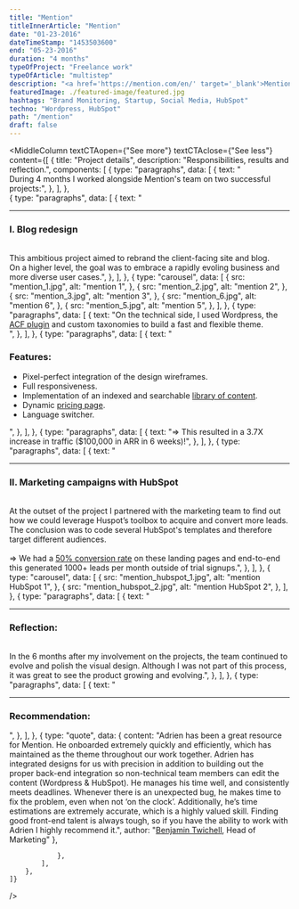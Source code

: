 ```yaml
---
title: "Mention"
titleInnerArticle: "Mention"
date: "01-23-2016"
dateTimeStamp: "1453503600"
end: "05-23-2016"
duration: "4 months"
typeOfProject: "Freelance work"
typeOfArticle: "multistep"
description: "<a href='https://mention.com/en/' target='_blank'>Mention</a> is a SaaS (Software as a Service) for brand monitoring, social listening and reputation management. As a freelance frontend developer I completed the redesign of their corporate website and Landing Pages.<br><br><b>Key outcomes:</b><ul><li>These changes resulted in a 3.7X increase in traffic ($100,000 in ARR in 6 weeks)!</li><li>I also coded several HubSpot LPs that converted at 50% rate and volume.<br>End-to-end this generated 1000+ leads per month outside of trial signups (Read the <a href='http://HubSpot.com/customers/mention' target='_blank'>full story</a>).</li></ul>"
featuredImage: ./featured-image/featured.jpg
hashtags: "Brand Monitoring, Startup, Social Media, HubSpot"
techno: "Wordpress, HubSpot"
path: "/mention"
draft: false
---
```


<MiddleColumn
	textCTAopen={"See more"}
	textCTAclose={"See less"}
	content={[
		{
			title: "Project details",
			description: "Responsibilities, results and reflection.",
			components: [
				{
					type: "paragraphs",
					data: [
						{
							text: "<br>During 4 months I worked alongside Mention's team on two successful projects:",
						},
					],
				},			
				{
					type: "paragraphs",
					data: [
						{
							text: "<hr><h3>I. Blog redesign</h3><br>This ambitious project aimed to rebrand the client-facing site and blog.<br>On a higher level, the goal was to embrace a rapidly evoling business and more diverse user cases.",
						},
					],
				},
				{
					type: "carousel",
					data: [
						{
							src: "mention_1.jpg",
							alt: "mention 1",
						},
						{
							src: "mention_2.jpg",
							alt: "mention 2",
						},
						{
							src: "mention_3.jpg",
							alt: "mention 3",
						},
						{
							src: "mention_6.jpg",
							alt: "mention 6",
						},
						{
							src: "mention_5.jpg",
							alt: "mention 5",
						},
					],
				},
				{
					type: "paragraphs",
					data: [
						{
							text: "On the technical side, I used Wordpress, the <a href='https://www.advancedcustomfields.com/' target='_blank'>ACF plugin</a> and custom taxonomies to build a fast and flexible theme.<br>",
						},
					],
				},
				{
					type: "paragraphs",
					data: [
						{
							text: "<h3>Features:</h3><ul><li>Pixel-perfect integration of the design wireframes.</li><li>Full responsiveness.</li><li>Implementation of an indexed and searchable <a href='https://mention.com/en/marketing-library/resources/?cat=brand' target='_blank'>library of content</a>.</li><li>Dynamic <a href='https://mention.com/en/marketing-library/resources/?cat=brand' target='_blank'>pricing page</a>.</li><li>Language switcher.</li></ul>",
						},
					],
				},
				{
					type: "paragraphs",
					data: [
						{
							text: "⇒ This resulted in a 3.7X increase in traffic ($100,000 in ARR in 6 weeks)!",
						},
					],
				},
				{
					type: "paragraphs",
					data: [
						{
							text: "<hr><h3>II. Marketing campaigns with HubSpot</h3><br>At the outset of the project I partnered with the marketing team to find out how we could leverage Huspot’s toolbox to acquire and convert more leads.<br>The conclusion was to code several HubSpot's templates and therefore target different audiences.<br><br>⇒ We had a <a href='http://HubSpot.com/customers/mention' target='_blank'>50% conversion rate</a> on these landing pages and end-to-end this generated 1000+ leads per month outside of trial signups.",
						},
					],
				},
				{
					type: "carousel",
					data: [
						{
							src: "mention_hubspot_1.jpg",
							alt: "mention HubSpot 1",
						},
						{
							src: "mention_hubspot_2.jpg",
							alt: "mention HubSpot 2",
						},
					],
				},
				{
					type: "paragraphs",
					data: [
						{
							text: "<hr><h3>Reflection:</h3><br>In the 6 months after my involvement on the projects, the team continued to evolve and polish the visual design. Although I was not part of this process, it was great to see the product growing and evolving.",
						},
					],
				},
				{
					type: "paragraphs",
					data: [
						{
							text: "<hr><h3>Recommendation:</h3>",
						},
					],
				},
				{
					type: "quote",
					data: {
						content: "Adrien has been a great resource for Mention. He onboarded extremely quickly and efficiently, which has maintained as the theme throughout our work together. Adrien has integrated designs for us with precision in addition to building out the proper back-end integration so non-technical team members can edit the content (Wordpress & HubSpot). He manages his time well, and consistently meets deadlines. Whenever there is an unexpected bug, he makes time to fix the problem, even when not ‘on the clock’. Additionally, he’s time estimations are extremely accurate, which is a highly valued skill. Finding good front-end talent is always tough, so if you have the ability to work with Adrien I highly recommend it.",
						author: "<a href='https://www.linkedin.com/in/benjaminkimotwichell/' target='_blank'>Benjamin Twichell</a>, Head of Marketing"
					},
					
				},
			],
		},
	]}
/>
